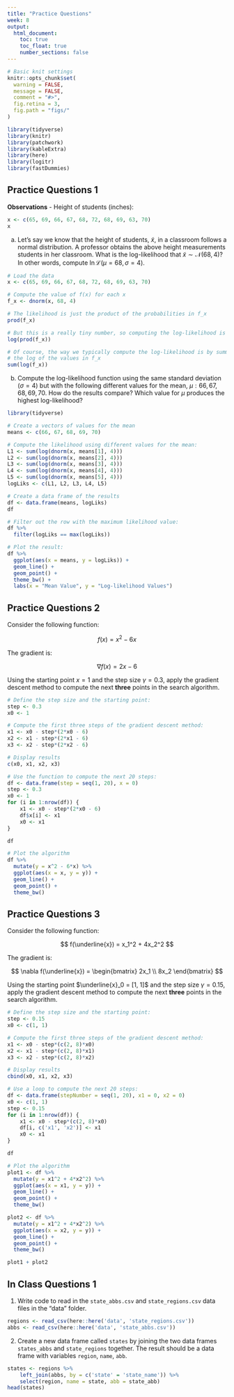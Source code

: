```yaml
---
title: "Practice Questions"
week: 8
output:
  html_document:
    toc: true
    toc_float: true
    number_sections: false
---
```


```r
# Basic knit settings
knitr::opts_chunk$set(
  warning = FALSE,
  message = FALSE,
  comment = "#>",
  fig.retina = 3,
  fig.path = "figs/"
)

library(tidyverse)
library(knitr)
library(patchwork)
library(kableExtra)
library(here)
library(logitr)
library(fastDummies)
```

## Practice Questions 1

**Observations** - Height of students (inches):

```r
x <- c(65, 69, 66, 67, 68, 72, 68, 69, 63, 70)
x
```

a) Let's say we know that the height of students, $\tilde{x}$, in a classroom follows a normal distribution. A professor obtains the above height measurements students in her classroom. What is the log-likelihood that $\tilde{x} \sim \mathcal{N} (68, 4)$? In other words, compute $\ln \mathcal{L} (\mu = 68, \sigma = 4)$.

```r
# Load the data
x <- c(65, 69, 66, 67, 68, 72, 68, 69, 63, 70)

# Compute the value of f(x) for each x
f_x <- dnorm(x, 68, 4)

# The likelihood is just the product of the probabilities in f_x
prod(f_x)

# But this is a really tiny number, so computing the log-likelihood is helpful
log(prod(f_x))

# Of course, the way we typically compute the log-likelihood is by summing up 
# the log of the values in f_x 
sum(log(f_x))
```

b) Compute the log-likelihood function using the same standard deviation $(\sigma = 4)$ but with the following different values for the mean, $\mu: 66, 67, 68, 69, 70$. How do the results compare? Which value for $\mu$ produces the highest log-likelihood?

```r
library(tidyverse)

# Create a vectors of values for the mean
means <- c(66, 67, 68, 69, 70)

# Compute the likelihood using different values for the mean:
L1 <- sum(log(dnorm(x, means[1], 4)))
L2 <- sum(log(dnorm(x, means[2], 4)))
L3 <- sum(log(dnorm(x, means[3], 4)))
L4 <- sum(log(dnorm(x, means[4], 4)))
L5 <- sum(log(dnorm(x, means[5], 4)))
logLiks <- c(L1, L2, L3, L4, L5)

# Create a data frame of the results
df <- data.frame(means, logLiks)
df

# Filter out the row with the maximum likelihood value:
df %>% 
  filter(logLiks == max(logLiks))

# Plot the result:
df %>% 
  ggplot(aes(x = means, y = logLiks)) +
  geom_line() +
  geom_point() + 
  theme_bw() + 
  labs(x = "Mean Value", y = "Log-likelihood Values")
```




## Practice Questions 2

Consider the following function:

$$f(x) = x^2 - 6x$$

The gradient is:

$$\nabla f(x) = 2x - 6$$

Using the starting point $x = 1$ and the step size $\gamma =  0.3$, apply the gradient descent method to compute the next **three** points in the search algorithm.

```r
# Define the step size and the starting point:
step <- 0.3
x0 <- 1

# Compute the first three steps of the gradient descent method:
x1 <- x0 - step*(2*x0 - 6)
x2 <- x1 - step*(2*x1 - 6)
x3 <- x2 - step*(2*x2 - 6)

# Display results
c(x0, x1, x2, x3)

# Use the function to compute the next 20 steps:
df <- data.frame(step = seq(1, 20), x = 0)
step <- 0.3
x0 <- 1
for (i in 1:nrow(df)) {
    x1 <- x0 - step*(2*x0 - 6)
    df$x[i] <- x1
    x0 <- x1
}

df

# Plot the algorithm
df %>% 
  mutate(y = x^2 - 6*x) %>% 
  ggplot(aes(x = x, y = y)) +
  geom_line() + 
  geom_point() + 
  theme_bw()
```



## Practice Questions 3

Consider the following function:

$$
f(\underline{x}) = x_1^2 + 4x_2^2
$$

The gradient is:

$$
\nabla f(\underline{x}) =
\begin{bmatrix}
2x_1
\\ 
8x_2
\end{bmatrix}
$$

Using the starting point $\underline{x}_0 = [1, 1]$ and the step size $\gamma =  0.15$, apply the gradient descent method to compute the next **three** points in the search algorithm.

```r
# Define the step size and the starting point:
step <- 0.15
x0 <- c(1, 1)

# Compute the first three steps of the gradient descent method:
x1 <- x0 - step*(c(2, 8)*x0)
x2 <- x1 - step*(c(2, 8)*x1)
x3 <- x2 - step*(c(2, 8)*x2)

# Display results
cbind(x0, x1, x2, x3)

# Use a loop to compute the next 20 steps:
df <- data.frame(stepNumber = seq(1, 20), x1 = 0, x2 = 0)
x0 <- c(1, 1)
step <- 0.15
for (i in 1:nrow(df)) {
    x1 <- x0 - step*(c(2, 8)*x0)
    df[i, c('x1', 'x2')] <- x1
    x0 <- x1
}

df

# Plot the algorithm
plot1 <- df %>% 
  mutate(y = x1^2 + 4*x2^2) %>% 
  ggplot(aes(x = x1, y = y)) +
  geom_line() + 
  geom_point() + 
  theme_bw()

plot2 <- df %>% 
  mutate(y = x1^2 + 4*x2^2) %>% 
  ggplot(aes(x = x2, y = y)) +
  geom_line() + 
  geom_point() + 
  theme_bw()

plot1 + plot2
```




## In Class Questions 1

1. Write code to read in the `state_abbs.csv` and `state_regions.csv` data files in the "data" folder.

```r
regions <- read_csv(here::here('data', 'state_regions.csv'))
abbs <- read_csv(here::here('data', 'state_abbs.csv'))
```

2. Create a new data frame called `states` by joining the two data frames `states_abbs` and `state_regions` together. The result should be a data frame with variables `region`, `name`, `abb`.

```r
states <- regions %>%
    left_join(abbs, by = c('state' = 'state_name')) %>%
    select(region, name = state, abb = state_abb)
head(states)
```
